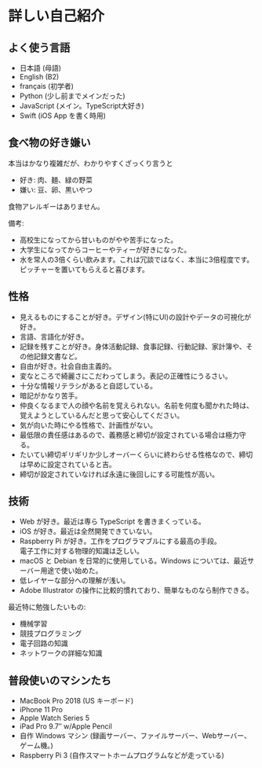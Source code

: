# 詳しい自己紹介

## よく使う言語

* 日本語 (母語)
* English (B2)
* français (初学者)
* Python (少し前までメインだった)
* JavaScript (メイン。TypeScript大好き)
* Swift (iOS App を書く時用)

## 食べ物の好き嫌い

本当はかなり複雑だが、わかりやすくざっくり言うと

* 好き: 肉、麺、緑の野菜
* 嫌い: 豆、卵、黒いやつ

食物アレルギーはありません。

備考:
* 高校生になってから甘いものがやや苦手になった。
* 大学生になってからコーヒーやティーが好きになった。
* 水を常人の3倍くらい飲みます。これは冗談ではなく、本当に3倍程度です。ピッチャーを置いてもらえると喜びます。

## 性格

* 見えるものにすることが好き。デザイン(特にUI)の設計やデータの可視化が好き。
* 言語、言語化が好き。
* 記録を残すことが好き。身体活動記録、食事記録、行動記録、家計簿や、その他記録文書など。
* 自由が好き。社会自由主義的。
* 変なところで綺麗さにこだわってしまう。表記の正確性にうるさい。
* 十分な情報リテラシがあると自認している。
* 暗記がかなり苦手。
* 仲良くなるまで人の顔や名前を覚えられない。名前を何度も聞かれた時は、覚えようとしているんだと思って安心してください。
* 気が向いた時にやる性格で、計画性がない。
* 最低限の責任感はあるので、義務感と締切が設定されている場合は極力守る。
* たいてい締切ギリギリか少しオーバーくらいに終わらせる性格なので、締切は早めに設定されていると吉。
* 締切が設定されていなければ永遠に後回しにする可能性が高い。

## 技術

* Web が好き。最近は専ら TypeScript を書きまくっている。
* iOS が好き。最近は全然開発できていない。
* Raspberry Pi が好き。工作をプログラマブルにする最高の手段。  
  電子工作に対する物理的知識は乏しい。
* macOS と Debian を日常的に使用している。Windows については、最近サーバー用途で使い始めた。
* 低レイヤーな部分への理解が浅い。
* Adobe Illustrator の操作に比較的慣れており、簡単なものなら制作できる。

最近特に勉強したいもの:
* 機械学習
* 競技プログラミング
* 電子回路の知識
* ネットワークの詳細な知識

## 普段使いのマシンたち

* MacBook Pro 2018 (US キーボード)
* iPhone 11 Pro
* Apple Watch Series 5
* iPad Pro 9.7″ w/Apple Pencil
* 自作 Windows マシン (録画サーバー、ファイルサーバー、Webサーバー、ゲーム機。)
* Raspberry Pi 3 (自作スマートホームプログラムなどが走っている)